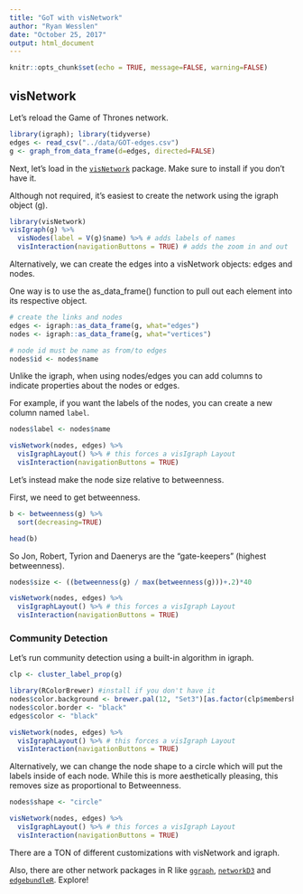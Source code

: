 ```yaml
---
title: "GoT with visNetwork"
author: "Ryan Wesslen"
date: "October 25, 2017"
output: html_document
---
```


```r
knitr::opts_chunk$set(echo = TRUE, message=FALSE, warning=FALSE)
```

## visNetwork

Let's reload the Game of Thrones network.

```r
library(igraph); library(tidyverse)
edges <- read_csv("../data/GOT-edges.csv")
g <- graph_from_data_frame(d=edges, directed=FALSE)
```

Next, let's load in the [`visNetwork`](http://datastorm-open.github.io/visNetwork/) package. Make sure to install if you don't have it.

Although not required, it's easiest to create the network using the igraph object (g).

```r
library(visNetwork)
visIgraph(g) %>%
  visNodes(label = V(g)$name) %>% # adds labels of names
  visInteraction(navigationButtons = TRUE) # adds the zoom in and out
```

Alternatively, we can create the edges into a visNetwork objects: edges and nodes.

One way is to use the as_data_frame() function to pull out each element into its respective object.

```r
# create the links and nodes
edges <- igraph::as_data_frame(g, what="edges")
nodes <- igraph::as_data_frame(g, what="vertices")

# node id must be name as from/to edges 
nodes$id <- nodes$name
```

Unlike the igraph, when using nodes/edges you can add columns to indicate properties about the nodes or edges.

For example, if you want the labels of the nodes, you can create a new column named `label`.

```r
nodes$label <- nodes$name

visNetwork(nodes, edges) %>%
  visIgraphLayout() %>% # this forces a visIgraph Layout
  visInteraction(navigationButtons = TRUE) 
```

Let's instead make the node size relative to betweenness.

First, we need to get betweenness.

```r
b <- betweenness(g) %>%
  sort(decreasing=TRUE)

head(b)
```

So Jon, Robert, Tyrion and Daenerys are the "gate-keepers" (highest betweenness).

```r
nodes$size <- ((betweenness(g) / max(betweenness(g)))+.2)*40

visNetwork(nodes, edges) %>%
  visIgraphLayout() %>% # this forces a visIgraph Layout
  visInteraction(navigationButtons = TRUE) 
```

### Community Detection

Let's run community detection using a built-in algorithm in igraph.

```r
clp <- cluster_label_prop(g)

library(RColorBrewer) #install if you don't have it
nodes$color.background <- brewer.pal(12, "Set3")[as.factor(clp$membership)]
nodes$color.border <- "black"
edges$color <- "black"

visNetwork(nodes, edges) %>%
  visIgraphLayout() %>% # this forces a visIgraph Layout
  visInteraction(navigationButtons = TRUE) 
```

Alternatively, we can change the node shape to a circle which will put the labels inside of each node. While this is more aesthetically pleasing, this removes size as proportional to Betweenness.

```r
nodes$shape <- "circle"

visNetwork(nodes, edges) %>%
  visIgraphLayout() %>% # this forces a visIgraph Layout
  visInteraction(navigationButtons = TRUE)
```

There are a TON of different customizations with visNetwork and igraph. 

Also, there are other network packages in R like [`ggraph`](https://github.com/thomasp85/ggraph),  [`networkD3`](https://christophergandrud.github.io/networkD3/) and [`edgebundleR`](https://github.com/garthtarr/edgebundleR). Explore!